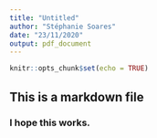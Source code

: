 ```yaml
---
title: "Untitled"
author: "Stéphanie Soares"
date: "23/11/2020"
output: pdf_document
---
```


```r
knitr::opts_chunk$set(echo = TRUE)
```

## This is a markdown file
### I hope this works.